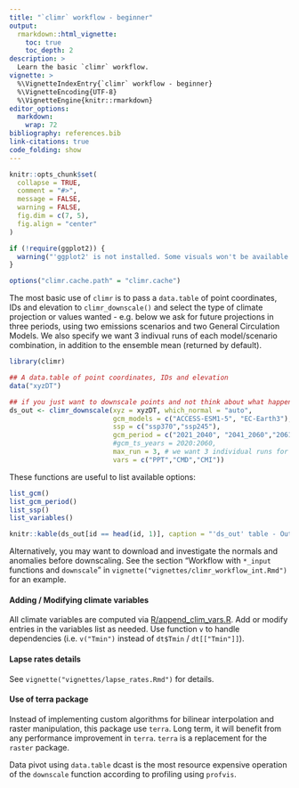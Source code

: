 ```yaml
---
title: "`climr` workflow - beginner"
output: 
  rmarkdown::html_vignette:
    toc: true
    toc_depth: 2
description: >
  Learn the basic `climr` workflow.
vignette: >
  %\VignetteIndexEntry{`climr` workflow - beginner}
  %\VignetteEncoding{UTF-8}
  %\VignetteEngine{knitr::rmarkdown}
editor_options: 
  markdown: 
    wrap: 72
bibliography: references.bib
link-citations: true
code_folding: show
---
```


```r
knitr::opts_chunk$set(
  collapse = TRUE,
  comment = "#>",
  message = FALSE,
  warning = FALSE,
  fig.dim = c(7, 5),
  fig.align = "center"
)

if (!require(ggplot2)) {
  warning("'ggplot2' is not installed. Some visuals won't be available.")
}

options("climr.cache.path" = "climr.cache")
```


The most basic use of `climr` is to pass a `data.table` of point coordinates, IDs
and elevation to `climr_downscale()` and select the type of climate projection or 
values wanted - e.g. below we ask for future projections in three periods, using
two emissions scenarios and two General Circulation Models. We also specify we want
3 indivual runs of each model/scenario combination, in addition to the ensemble mean
(returned by default).


```r
library(climr)

## A data.table of point coordinates, IDs and elevation
data("xyzDT")

## if you just want to downscale points and not think about what happening behind the scenes, use this function
ds_out <- climr_downscale(xyz = xyzDT, which_normal = "auto", 
                          gcm_models = c("ACCESS-ESM1-5", "EC-Earth3"), 
                          ssp = c("ssp370","ssp245"), 
                          gcm_period = c("2021_2040", "2041_2060","2061_2080"),
                          #gcm_ts_years = 2020:2060,
                          max_run = 3, # we want 3 individual runs for each model
                          vars = c("PPT","CMD","CMI"))
```

These functions are useful to list available options:
```r
list_gcm()
list_gcm_period()
list_ssp()
list_variables()
```

```r
knitr::kable(ds_out[id == head(id, 1)], caption = "'ds_out' table - Output from `climr_downscale`. Outputs are shown for one location ('id')")
```

Alternatively, you may want to download and investigate the normals and anomalies
before downscaling. See the section "Workflow with `*_input` functions and `downscale`"
in `vignette("vignettes/climr_workflow_int.Rmd")` for an example.

#### Adding / Modifying climate variables

All climate variables are computed via [R/append_clim_vars.R](./R/append_clim_vars.R).
Add or modify entries in the variables list as needed.
Use function `v` to handle dependencies (i.e. `v("Tmin")` instead of `dt$Tmin` / `dt[["Tmin"]]`).

#### Lapse rates details

See `vignette("vignettes/lapse_rates.Rmd")` for details.

#### Use of terra package

Instead of implementing custom algorithms for bilinear interpolation and raster manipulation, this package use `terra`.
Long term, it will benefit from any performance improvement in `terra`.
`terra` is a replacement for the `raster` package.

Data pivot using `data.table` dcast is the most resource expensive operation of the `downscale` function according to profiling using `profvis`.